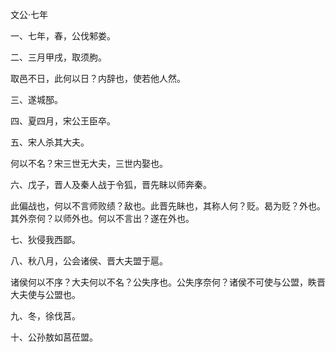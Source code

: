 

文公·七年

一、七年，春，公伐邾娄。

二、三月甲戌，取须朐。

取邑不日，此何以日？内辞也，使若他人然。

三、遂城郚。

四、夏四月，宋公王臣卒。

五、宋人杀其大夫。

何以不名？宋三世无大夫，三世内娶也。

六、戊子，晋人及秦人战于令狐，晋先眛以师奔秦。

此偏战也，何以不言师败绩？敌也。此晋先眛也，其称人何？贬。曷为贬？外也。其外奈何？以师外也。何以不言出？遂在外也。

七、狄侵我西鄙。

八、秋八月，公会诸侯、晋大夫盟于扈。

诸侯何以不序？大夫何以不名？公失序也。公失序奈何？诸侯不可使与公盟，眣晋大夫使与公盟也。

九、冬，徐伐莒。

十、公孙敖如莒莅盟。

